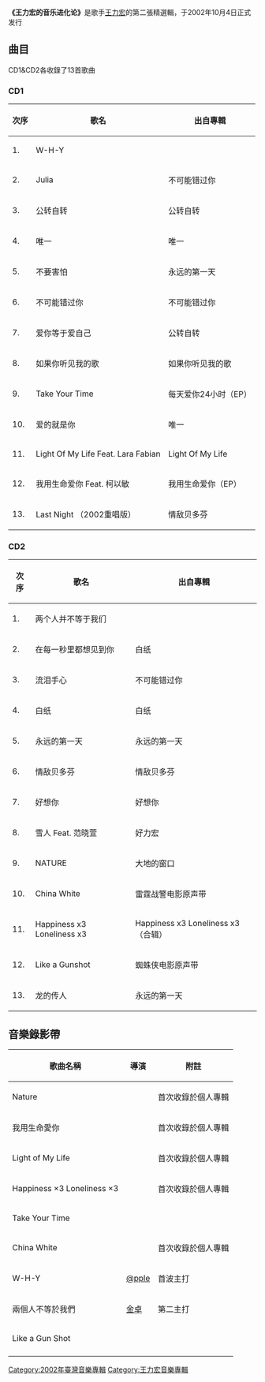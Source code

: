 {{expand|time=2013-04-01}}
{{refimprove|time=2013-04-01}}
{{Infobox album
| name       = 王力宏的音乐进化论
| type       = [[精選輯|精選輯]]
| artist     = [[王力宏|王力宏]]
| cover      = 
| recorded   = 2002年
| released   = {{flagicon|Taiwan}} 2002年10月4日
| genre      = 國語流行
| label      = 
<!-- 未知參數 | number     = 8898052 -->
| length     = 
| producer   = 
| reviews    = 
| prev_title = [[唯一_(專輯)|唯一]]
| prev_year  = 2002
| next_title = [[THE_ONLY_ONE|THE ONLY ONE]]
| next_year  = 2003
}}
'''《王力宏的音乐进化论》'''是歌手[[王力宏|王力宏]]的第二張精選輯，于2002年10月4日正式发行

== 曲目 ==
CD1&CD2各收錄了13首歌曲

===CD1===
{| class="wikitable"
|-
!次序 || 歌名 || 出自專輯
|-
| 1. || W-H-Y ||
|-
| 2. || Julia || 不可能错过你
|-
| 3. || 公转自转 || 公转自转
|-
| 4. || 唯一 || 唯一
|-
| 5. || 不要害怕 || 永远的第一天
|-
| 6. || 不可能错过你 || 不可能错过你
|-
| 7. || 爱你等于爱自己 || 公转自转
|-
| 8. || 如果你听见我的歌 || 如果你听见我的歌
|-
| 9. || Take Your Time || 每天爱你24小时（EP）
|-
| 10. || 爱的就是你 || 唯一
|-
| 11. || Light Of My Life   Feat. Lara Fabian || Light Of My Life
|-
| 12. || 我用生命爱你   Feat. 柯以敏 || 我用生命爱你（EP）
|-
| 13. || Last Night （2002重唱版） || 情敌贝多芬
|}

===CD2===
{| class="wikitable"
|-
!次序 || 歌名 || 出自專輯
|-
| 1. || 两个人并不等于我们 ||
|-
| 2. || 在每一秒里都想见到你 || 白纸
|-
| 3. || 流泪手心 || 不可能错过你
|-
| 4. || 白纸 || 白纸
|-
| 5. || 永远的第一天 || 永远的第一天
|-
| 6. || 情敌贝多芬 || 情敌贝多芬
|-
| 7. || 好想你 || 好想你
|-
| 8. || 雪人   Feat. 范晓萱 || 好力宏
|-
| 9. || NATURE || 大地的窗口
|-
| 10. || China White || 雷霆战警电影原声带
|-
| 11. || Happiness x3 Loneliness x3 || Happiness x3 Loneliness x3（合辑）
|-
| 12. || Like a Gunshot || 蜘蛛侠电影原声带
|-
| 13. || 龙的传人 || 永远的第一天
|}

== 音樂錄影帶 ==
{| class="wikitable"
!歌曲名稱
!導演
!附註
|-
|Nature
|
|首次收錄於個人專輯
|-
|我用生命愛你
|
|首次收錄於個人專輯
|-
|Light of My Life
|
|首次收錄於個人專輯
|-
|Happiness ×3 Loneliness ×3
|
|首次收錄於個人專輯
|-
|Take Your Time
|
|
|-
|China White
|
|首次收錄於個人專輯
|-
|W-H-Y
|[[@pple|@pple]]
|首波主打
|-
|兩個人不等於我們
|[[金卓|金卓]]
|第二主打
|-
|Like a Gun Shot
|
|
|-
|}

{{王力宏}}

[[Category:2002年臺灣音樂專輯|Category:2002年臺灣音樂專輯]]
[[Category:王力宏音樂專輯|Category:王力宏音樂專輯]]